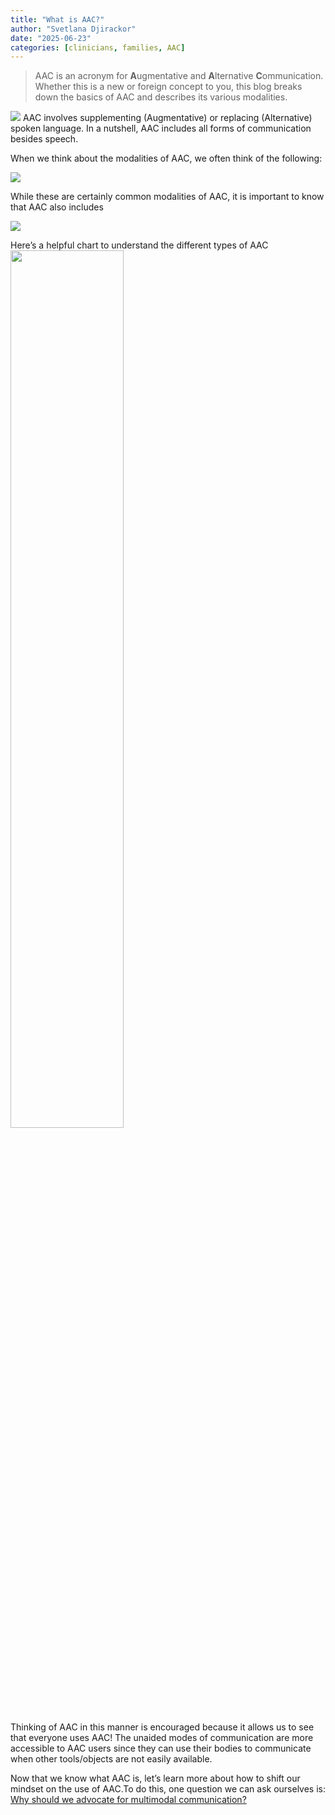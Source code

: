 ```yaml
---
title: "What is AAC?"
author: "Svetlana Djirackor"
date: "2025-06-23"
categories: [clinicians, families, AAC]
---
```


>
AAC is an acronym for **A**ugmentative and **A**lternative **C**ommunication. Whether this is a new or foreign concept to you, this blog breaks down the basics of AAC and describes its various modalities.
>

![](../figures/what_is_aac.png)
AAC involves supplementing (Augmentative) or replacing (Alternative) spoken language. In a nutshell, AAC includes all forms of communication besides speech. 

When we think about the modalities of AAC, we often think of the following:

![](aac_1_fig1.png) 

While these are certainly common modalities of AAC, it is important to know that AAC also includes

![](aac_1_fig2.png)

Here's a helpful chart to understand the different types of AAC 
![](aac_types.jpg){width=60% fig-align="center"}

Thinking of AAC in this manner is encouraged because it allows us to see that everyone uses AAC! The unaided modes of communication are more accessible to AAC users since they can use their bodies to communicate when other tools/objects are not easily available. 

Now that we know what AAC is, let’s learn more about how to shift our mindset on the use of AAC.To do this, one question we can ask ourselves is: [Why should we advocate for multimodal communication?](../aac_2/advocacy_why.qmd)
